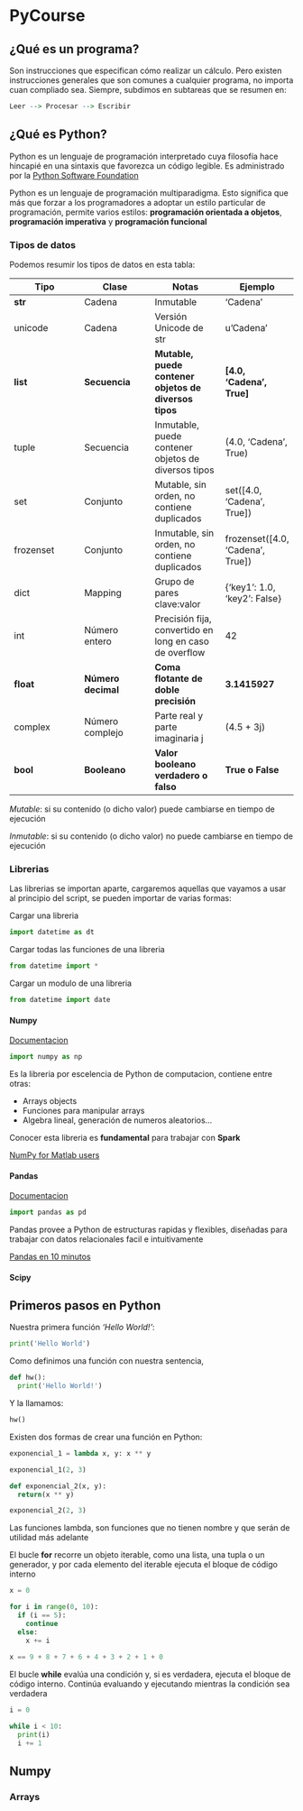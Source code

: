 

# PyCourse

## ¿Qué es un programa?

Son instrucciones que especifican cómo realizar un cálculo. Pero existen instrucciones generales que son comunes a cualquier programa, no importa cuan compliado sea. Siempre, subdimos en subtareas que se resumen en:

```r
Leer --> Procesar --> Escribir
```

## ¿Qué es Python?

Python es un lenguaje de programación interpretado cuya filosofía hace hincapié en una sintaxis que favorezca un código legible. Es administrado por la [Python Software Foundation](https://www.python.org/psf/)

Python es un lenguaje de programación multiparadigma. Esto significa que más que forzar a los programadores a adoptar un estilo particular de programación, permite varios estilos: **programación orientada a objetos**, **programación imperativa** y **programación funcional**

### Tipos de datos

Podemos resumir los tipos de datos en esta tabla:

Tipo | Clase | Notas | Ejemplo
-- | -- | -- | -- 
**str**	| Cadena | Inmutable | 'Cadena'
unicode	| Cadena | Versión Unicode de str	| u'Cadena'
**list** | **Secuencia** | **Mutable, puede contener objetos de diversos tipos** | **[4.0, 'Cadena', True]**
tuple	| Secuencia	| Inmutable, puede contener objetos de diversos tipos | (4.0, 'Cadena', True)
set	| Conjunto | Mutable, sin orden, no contiene duplicados	| set([4.0, 'Cadena', True])
frozenset	| Conjunto | Inmutable, sin orden, no contiene duplicados | frozenset([4.0, 'Cadena', True])
dict | Mapping | Grupo de pares clave:valor | {'key1': 1.0, 'key2': False}
int	| Número entero	| Precisión fija, convertido en long en caso de overflow | 42
**float**	| **Número decimal** | **Coma flotante de doble precisión** | **3.1415927**
complex	| Número complejo	| Parte real y parte imaginaria j | (4.5 + 3j)
**bool** | **Booleano** | **Valor booleano verdadero o falso** | **True o False**

*Mutable*: si su contenido (o dicho valor) puede cambiarse en tiempo de ejecución

*Inmutable*: si su contenido (o dicho valor) no puede cambiarse en tiempo de ejecución

### Librerias

Las librerias se importan aparte, cargaremos aquellas que vayamos a usar al principio del script, se pueden importar de varias formas:

Cargar una libreria

```python
import datetime as dt
```

Cargar todas las funciones de una libreria

```python
from datetime import *
```

Cargar un modulo de una libreria

```python
from datetime import date
```

#### Numpy

[Documentacion](https://docs.scipy.org/doc/numpy/reference/routines.html)

```python
import numpy as np
```

Es la libreria por escelencia de Python de computacion, contiene entre otras:

  * Arrays objects
  * Funciones para manipular arrays
  * Algebra lineal, generación de numeros aleatorios...

Conocer esta libreria es **fundamental** para trabajar con **Spark**

[NumPy for Matlab users](https://docs.scipy.org/doc/numpy-dev/user/numpy-for-matlab-users.html)

#### Pandas

[Documentacion](http://pandas.pydata.org/pandas-docs/stable/)

```python
import pandas as pd
```

Pandas provee a Python de estructuras rapidas y flexibles, diseñadas para trabajar con datos relacionales facil e intuitivamente

[Pandas en 10 minutos](http://pandas.pydata.org/pandas-docs/stable/10min.html)

#### Scipy

## Primeros pasos en Python

Nuestra primera función *'Hello World!'*:

```python
print('Hello World')
```

Como definimos una función con nuestra sentencia,

```python
def hw():
  print('Hello World!')
```

Y la llamamos:

```python
hw()
```

Existen dos formas de crear una función en Python:

```python
exponencial_1 = lambda x, y: x ** y

exponencial_1(2, 3)

def exponencial_2(x, y):
  return(x ** y)

exponencial_2(2, 3)
```


Las funciones lambda, son funciones que no tienen nombre y que serán de utilidad más adelante

El bucle **for** recorre un objeto iterable, como una lista, una tupla o un generador, y por cada elemento del iterable ejecuta el bloque de código interno

```python
x = 0

for i in range(0, 10):
  if (i == 5): 
    continue
  else:
    x += i
    
x == 9 + 8 + 7 + 6 + 4 + 3 + 2 + 1 + 0
```


El bucle **while** evalúa una condición y, si es verdadera, ejecuta el bloque de código interno. Continúa evaluando y ejecutando mientras la condición sea verdadera

```python
i = 0

while i < 10:
  print(i)
  i += 1
```


## Numpy

### Arrays